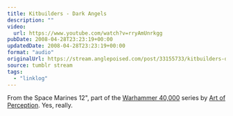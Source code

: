 ```yaml
---
title: Kitbuilders - Dark Angels
description: ""
video:
  url: https://www.youtube.com/watch?v=rryAmUnrkgg
pubDate: 2008-04-28T23:23:19+00:00
updatedDate: 2008-04-28T23:23:19+00:00
format: "audio"
originalUrl: https://stream.anglepoised.com/post/33155733/kitbuilders-dark-angels-from-the-space-marines
source: tumblr stream
tags:
  - "linklog"
---
```


From the Space Marines 12", part of the [Warhammer 40,000][1] series by [Art of Perception][2]. Yes, really.

[1]: http://www.discogs.com/label/Art+Of+Perception
[2]: http://www.art-of-perception.com/

